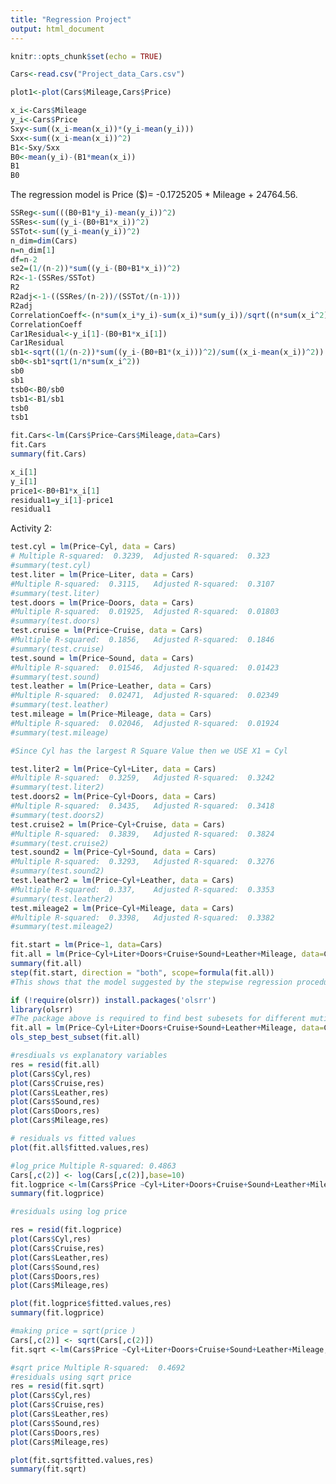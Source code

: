 ```yaml
---
title: "Regression Project"
output: html_document
---
```


```r
knitr::opts_chunk$set(echo = TRUE)
```

```r
Cars<-read.csv("Project_data_Cars.csv")

```

```r
plot1<-plot(Cars$Mileage,Cars$Price)
```

```r
x_i<-Cars$Mileage
y_i<-Cars$Price
Sxy<-sum((x_i-mean(x_i))*(y_i-mean(y_i)))
Sxx<-sum((x_i-mean(x_i))^2)
B1<-Sxy/Sxx
B0<-mean(y_i)-(B1*mean(x_i))
B1
B0
```
The regression model is Price ($)= -0.1725205 * Mileage + 24764.56.

```r
SSReg<-sum(((B0+B1*y_i)-mean(y_i))^2)
SSRes<-sum((y_i-(B0+B1*x_i))^2)
SSTot<-sum((y_i-mean(y_i))^2)
n_dim=dim(Cars)
n=n_dim[1]
df=n-2
se2=(1/(n-2))*sum((y_i-(B0+B1*x_i))^2)
R2<-1-(SSRes/SSTot)
R2
R2adj<-1-((SSRes/(n-2))/(SSTot/(n-1)))
R2adj
CorrelationCoeff<-(n*sum(x_i*y_i)-sum(x_i)*sum(y_i))/sqrt((n*sum(x_i^2)-(sum(x_i))^2)*(n*sum(y_i^2)-(sum(y_i))^2))
CorrelationCoeff
Car1Residual<-y_i[1]-(B0+B1*x_i[1])
Car1Residual
sb1<-sqrt((1/(n-2))*sum((y_i-(B0+B1*(x_i)))^2)/sum((x_i-mean(x_i))^2))
sb0<-sb1*sqrt(1/n*sum(x_i^2))
sb0
sb1
tsb0<-B0/sb0
tsb1<-B1/sb1
tsb0
tsb1
```


```r
fit.Cars<-lm(Cars$Price~Cars$Mileage,data=Cars)
fit.Cars
summary(fit.Cars)
```
```r
x_i[1]
y_i[1]
price1<-B0+B1*x_i[1]
residual1=y_i[1]-price1
residual1
```

Activity 2:
```r
test.cyl = lm(Price~Cyl, data = Cars)
# Multiple R-squared:  0.3239,	Adjusted R-squared:  0.323 
#summary(test.cyl)
test.liter = lm(Price~Liter, data = Cars)
#Multiple R-squared:  0.3115,	Adjusted R-squared:  0.3107 
#summary(test.liter)
test.doors = lm(Price~Doors, data = Cars)
#Multiple R-squared:  0.01925,	Adjusted R-squared:  0.01803
#summary(test.doors)
test.cruise = lm(Price~Cruise, data = Cars)
#Multiple R-squared:  0.1856,	Adjusted R-squared:  0.1846
#summary(test.cruise)
test.sound = lm(Price~Sound, data = Cars)
#Multiple R-squared:  0.01546,	Adjusted R-squared:  0.01423
#summary(test.sound)
test.leather = lm(Price~Leather, data = Cars)
#Multiple R-squared:  0.02471,	Adjusted R-squared:  0.02349 
#summary(test.leather)
test.mileage = lm(Price~Mileage, data = Cars)
#Multiple R-squared:  0.02046,	Adjusted R-squared:  0.01924
#summary(test.mileage)

#Since Cyl has the largest R Square Value then we USE X1 = Cyl
```
```r
test.liter2 = lm(Price~Cyl+Liter, data = Cars)
#Multiple R-squared:  0.3259,	Adjusted R-squared:  0.3242 
#summary(test.liter2)
test.doors2 = lm(Price~Cyl+Doors, data = Cars)
#Multiple R-squared:  0.3435,	Adjusted R-squared:  0.3418 
#summary(test.doors2)
test.cruise2 = lm(Price~Cyl+Cruise, data = Cars)
#Multiple R-squared:  0.3839,	Adjusted R-squared:  0.3824 
#summary(test.cruise2)
test.sound2 = lm(Price~Cyl+Sound, data = Cars)
#Multiple R-squared:  0.3293,	Adjusted R-squared:  0.3276 
#summary(test.sound2)
test.leather2 = lm(Price~Cyl+Leather, data = Cars)
#Multiple R-squared:  0.337,	Adjusted R-squared:  0.3353 
#summary(test.leather2)
test.mileage2 = lm(Price~Cyl+Mileage, data = Cars)
#Multiple R-squared:  0.3398,	Adjusted R-squared:  0.3382 
#summary(test.mileage2)


```

```r
fit.start = lm(Price~1, data=Cars)
fit.all = lm(Price~Cyl+Liter+Doors+Cruise+Sound+Leather+Mileage, data=Cars)
summary(fit.all)
step(fit.start, direction = "both", scope=formula(fit.all))
#This shows that the model suggested by the stepwise regression procedure is Price ~ Cyl + Cruise + Leather + Mileage + Doors + Sound
```

```r
if (!require(olsrr)) install.packages('olsrr')
library(olsrr)
#The package above is required to find best subesets for different mutiple models (may need to load program twice)
fit.all = lm(Price~Cyl+Liter+Doors+Cruise+Sound+Leather+Mileage, data=Cars)
ols_step_best_subset(fit.all)

```


```r
#resdiuals vs explanatory variables 
res = resid(fit.all)
plot(Cars$Cyl,res)
plot(Cars$Cruise,res)
plot(Cars$Leather,res)
plot(Cars$Sound,res)
plot(Cars$Doors,res)
plot(Cars$Mileage,res)

# residuals vs fitted values 
plot(fit.all$fitted.values,res)

```



```r

#log_price Multiple R-squared: 0.4863
Cars[,c(2)] <- log(Cars[,c(2)],base=10)
fit.logprice <-lm(Cars$Price ~Cyl+Liter+Doors+Cruise+Sound+Leather+Mileage, data=Cars)
summary(fit.logprice)
```


```r
#residuals using log price  

res = resid(fit.logprice)
plot(Cars$Cyl,res)
plot(Cars$Cruise,res)
plot(Cars$Leather,res)
plot(Cars$Sound,res)
plot(Cars$Doors,res)
plot(Cars$Mileage,res)

plot(fit.logprice$fitted.values,res)
summary(fit.logprice)
```

```r
#making price = sqrt(price )
Cars[,c(2)] <- sqrt(Cars[,c(2)])
fit.sqrt <-lm(Cars$Price ~Cyl+Liter+Doors+Cruise+Sound+Leather+Mileage, data=Cars)

```

```r
#sqrt price Multiple R-squared:  0.4692
#residuals using sqrt price 
res = resid(fit.sqrt)
plot(Cars$Cyl,res)
plot(Cars$Cruise,res)
plot(Cars$Leather,res)
plot(Cars$Sound,res)
plot(Cars$Doors,res)
plot(Cars$Mileage,res)

plot(fit.sqrt$fitted.values,res)
summary(fit.sqrt)
```
